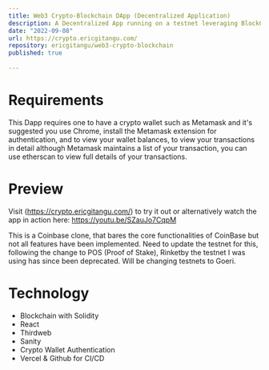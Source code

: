 ```yaml
---
title: Web3 Crypto-Blockchain DApp (Decentralized Application)
description: A Decentralized App running on a testnet leveraging BlockChain technology, Oracles to fetch off-chain data and implements smart coontracts to achieve some business logic, contracts deployed on the testnet. This app can facilitate the transfer of crypto currencies, supported ETC, SOL, BTC but it's a work in progress, more to be done with POW (Proof of Work) as the next steps while adding more features.
date: "2022-09-08"
url: https://crypto.ericgitangu.com/
repository: ericgitangu/web3-crypto-blockchain
published: true
  
---
```


# Requirements

This Dapp requires one to have a crypto wallet such as Metamask and it's suggested you use Chrome, install the Metamask extension for authentication, and to view your wallet balances, to view your transactions in detail although Metamask maintains a list of your transaction, you can use etherscan to view full details of your transactions.

# Preview

Visit (https://crypto.ericgitangu.com/) to try it out or alternatively watch the app in action here: https://youtu.be/SZauJo7CqpM

This is a Coinbase clone, that bares the core functionalities of CoinBase but not all features have been implemented. Need to update the testnet for this, following the change to POS (Proof of Stake), Rinketby the testnet I was using has since been deprecated. Will be changing testnets to Goeri.

# Technology

- Blockchain with Solidity
- React
- Thirdweb
- Sanity
- Crypto Wallet Authentication
- Vercel & Github for CI/CD